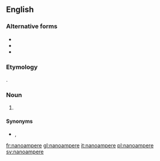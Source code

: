 {{also|Nanoampere|nanoampère|nano-ampere}}
==English==

===Alternative forms===
* {{l|en|nano-amp}}
* {{l|en|nanoamp}}
* {{l|en|nano ampere}}

===Etymology===
{{prefix|nano|ampere|lang=en}}.

===Noun===
{{en-noun}}

# {{SI-unit|nano|ampere|electrical current|lang=en}}

====Synonyms====
* {{l|mul|nA}}, {{l|mul|㎁}}

[[fr:nanoampere]]
[[gl:nanoampere]]
[[it:nanoampere]]
[[pl:nanoampere]]
[[sv:nanoampere]]